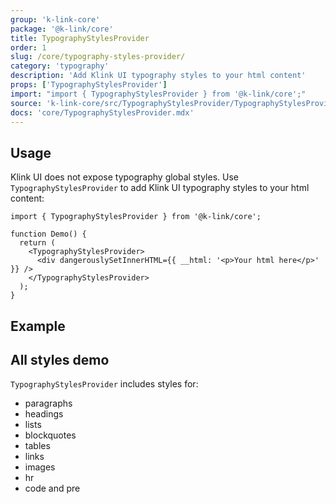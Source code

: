 ```yaml
---
group: 'k-link-core'
package: '@k-link/core'
title: TypographyStylesProvider
order: 1
slug: /core/typography-styles-provider/
category: 'typography'
description: 'Add Klink UI typography styles to your html content'
props: ['TypographyStylesProvider']
import: "import { TypographyStylesProvider } from '@k-link/core';"
source: 'k-link-core/src/TypographyStylesProvider/TypographyStylesProvider.tsx'
docs: 'core/TypographyStylesProvider.mdx'
---
```



## Usage

Klink UI does not expose typography global styles.
Use `TypographyStylesProvider` to add Klink UI typography styles to your html content:

```tsx
import { TypographyStylesProvider } from '@k-link/core';

function Demo() {
  return (
    <TypographyStylesProvider>
      <div dangerouslySetInnerHTML={{ __html: '<p>Your html here</p>' }} />
    </TypographyStylesProvider>
  );
}
```

## Example

<Demo data={TypographyStylesProviderDemos.usage} />

## All styles demo

`TypographyStylesProvider` includes styles for:

- paragraphs
- headings
- lists
- blockquotes
- tables
- links
- images
- hr
- code and pre

<Demo data={TypographyStylesProviderDemos.all} />
